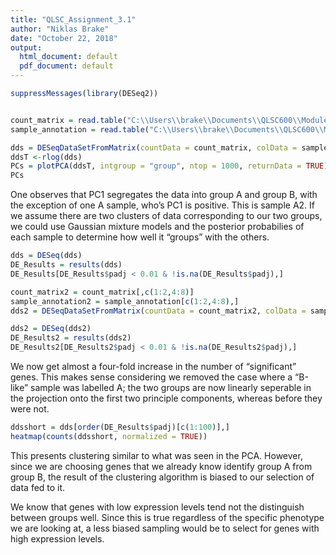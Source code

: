 ```yaml
---
title: "QLSC_Assignment_3.1"
author: "Niklas Brake"
date: "October 22, 2018"
output:
  html_document: default
  pdf_document: default
---
```


```r
suppressMessages(library(DESeq2))


count_matrix = read.table("C:\\Users\\brake\\Documents\\QLSC600\\Module 3\\QLS_counts.tsv");
sample_annotation = read.table("C:\\Users\\brake\\Documents\\QLSC600\\Module 3\\QLS_annotations.tsv");

dds = DESeqDataSetFromMatrix(countData = count_matrix, colData = sample_annotation, design = ~ group)
ddsT <-rlog(dds)
PCs = plotPCA(ddsT, intgroup = "group", ntop = 1000, returnData = TRUE)
PCs
```

One observes that PC1 segregates the data into group A and group B, with the exception of one A sample, who's PC1 is positive. This is sample A2. If we assume there are two clusters of data corresponding to our two groups, we could use Gaussian mixture models and the posterior probabilies of each sample to determine how well it "groups" with the others.


```r
dds = DESeq(dds)
DE_Results = results(dds)
DE_Results[DE_Results$padj < 0.01 & !is.na(DE_Results$padj),]

count_matrix2 = count_matrix[,c(1:2,4:8)]
sample_annotation2 = sample_annotation[c(1:2,4:8),]
dds2 = DESeqDataSetFromMatrix(countData = count_matrix2, colData = sample_annotation2, design = ~ group)

dds2 = DESeq(dds2)
DE_Results2 = results(dds2)
DE_Results2[DE_Results2$padj < 0.01 & !is.na(DE_Results2$padj),]
```

We now get almost a four-fold increase in the number of "significant" genes. This makes sense considering we removed the case where a "B-like" sample was labelled A; the two groups are now linearly seperable in the projection onto the first two principle components, whereas before they were not. 

```r
ddsshort = dds[order(DE_Results$padj)[c(1:100)],]
heatmap(counts(ddsshort, normalized = TRUE))
```

This presents clustering similar to what was seen in the PCA. However, since we are choosing genes that we already know identify group A from group B, the result of the clustering algorithm is biased to our selection of data fed to it. 

We know that genes with low expression levels tend not the distinguish between groups well. Since this is true regardless of the specific phenotype we are looking at, a less biased sampling would be to select for genes with high expression levels.













